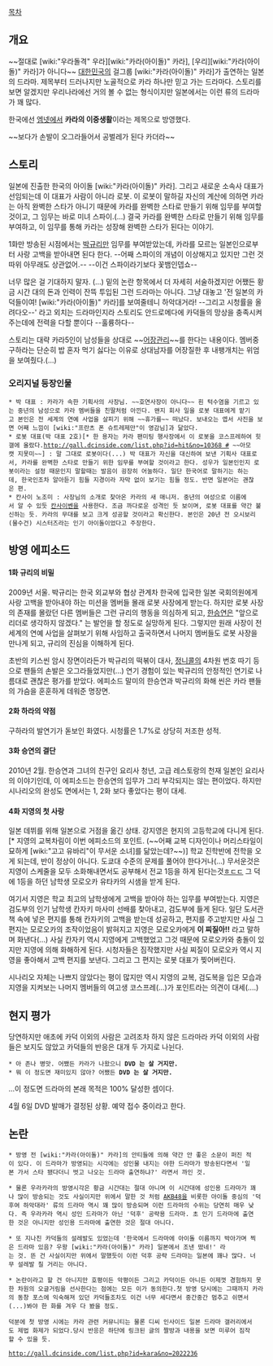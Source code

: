 [[목차]]

== 개요 ==
~~절대로 [wiki:"우라돌격" 우라][wiki:"카라(아이돌)" 카라], [우리][wiki:"카라(아이돌)" 카라]가 아니다~~ 
[[대한민국]]의 걸그룹 [wiki:"카라(아이돌)" 카라]가 출연하는 일본의 드라마. 제목부터 드러나지만 노골적으로 카라 하나만 믿고 가는 드라마다. 스토리를 보면 알겠지만 우리나라에선 거의 볼 수 없는 형식이지만 일본에서는 이런 류의 드라마가 꽤 많다.

한국에선 [[엠넷]]에서 '''카라의 이중생활'''이라는 제목으로 방영했다.

~~보다가 손발이 오그라들어서 공벌레가 된다 카더라~~
== 스토리 ==

일본에 진출한 한국의 아이돌 [wiki:"카라(아이돌)" 카라]. 그리고 새로운 소속사 대표가 선임되는데 이 대표가 사람이 아니라 로봇. 이 로봇이 말하길 자신의 계산에 의하면 카라는 아직 완벽한 스타가 아니기 때문에 카라를 완벽한 스타로 만들기 위해 임무를 부여할 것이고, 그 임무는 바로 미녀 스파이.(...) 결국 카라를 완벽한 스타로 만들기 위해 임무를 부여하고, 이 임무를 통해 카라는 성장해 완벽한 스타가 된다는 이야기.

1화만 방송된 시점에서는 [[박규리]]만 임무를 부여받았는데, 카라를 모르는 일본인으로부터 사랑 고백을 받아내면 된다 한다. --어째 스파이의 개념이 이상해지고 있지만 그런 것 따위 아무래도 상관없어.-- --이건 스파이라기보다 꽃뱀인뎁쇼--

너무 많은 걸 기대하지 말자. (...) 밑의 논란 항목에서 더 자세히 서술하겠지만 어쨌든 황금 시간 대의 돈과 인력이 잔뜩 투입된 그런 드라마는 아니다. 그냥 대놓고 '전 일본의 카덕들이여! [wiki:"카라(아이돌)" 카라]를 보여줄테니 하악대거라! --그리고 시청률을 올려다오--' 라고 외치는 드라마인지라 스토리도 안드로메다에 카덕들의 망상을 충족시켜 주는데에 전력을 다할 뿐이다 --훌륭하다--

스토리는 대략 카라5인이 남성들을 상대로 ~~[[어장관리]]~~를 한다는 내용이다. 멤버중 구하라는 단순히 밥 혼자 먹기 싫다는 이유로 상대남자를 어장질한 후 내팽개치는 위엄을 보여줬다.(...)

=== 오리지널 등장인물 ===
 * 박 대표 : 카라가 속한 기획사의 사장님. ~~호연사장이 아니다~~ 흰 턱수염을 기르고 있는 중년의 남성으로 카라 멤버들을 친딸처럼 아낀다. 왠지 회사 일을 로봇 대표에게 맡기고 본인은 전 세계의 연예 사업을 살피기 위해 ~~휴가를~~ 떠났다. 보내오는 엽서 사진을 보면 어째 느낌이 [wiki:"프란츠 폰 슈트레제만"이 영감님]과 닮았다.
 * 로봇 대표(박 대표 2호)[* 한 용자는 카라 팬미팅 행사장에서 이 로봇을 코스프레하여 힛갤에 올랐다.[[http://gall.dcinside.com/list.php?id=hit&no=10368 #]] ~~아모캣 지못미~~] : 말 그대로 로봇이다(...) 박 대표가 자신을 대신하여 보낸 기획사 대표로서, 카라를 완벽한 스타로 만들기 위한 임무를 부여할 것이라고 한다. 성우가 일본인인지 로봇이라는 설정 때문인지 말할때는 발음이 굉장히 어눌하다. 일단 한국어로 말하기는 하는데, 한국인조차 알아듣기 힘들 지경이라 자막 없이 보기는 힘들 정도. 반면 일본어는 괜찮은 편.
 * 칸사이 노조미 : 사장님의 소개로 찾아온 카라의 새 매니저. 중년의 여성으로 이름에서 알 수 있듯 [[칸사이벤]]을 사용한다. 조금 까다로운 성격인 듯 보이며, 로봇 대표를 약간 불신하는 듯. 카라의 무대를 보고 크게 성공할 것이라고 확신한다. 본인은 20년 전 오시보리(물수건) 시스터즈라는 인기 아이돌이었다고 주장한다.

== 방영 에피소드 ==

==== 1화 규리의 비밀 ====

2009년 서울.
박규리는 한국 외교부와 협상 관계차 한국에 입국한 일본 국회의원에게 사랑 고백을 받아내야 하는 미션을 멤버들 몰래 로봇 사장에게 받는다.
하지만 로봇 사장의 존재를 몰랐던 다른 멤버들은 그런 규리의 행동을 의심하게 되고, [[한승연]]은 "앞으로 리더로 생각하지 않겠다." 는 발언을 할 정도로 실망하게 된다.
그렇지만 원래 사장이 전 세계의 연예 사업을 살펴보기 위해 사임하고 출국하면서 나머지 멤버들도 로봇 사장을 만나게 되고, 규리의 진심을 이해하게 된다.

초반의 키스씬 암시 장면이라든가 박규리의 떡볶이 대사, [[정니콜]]의 4차원 번호 따기 등으로 팬들의 손발은 오그라들었지만(...) 연기 경험이 있는 박규리의 안정적인 연기로 나름대로 괜찮은 평가를 받았다. 에피소드 말미의 한승연과 박규리의 화해 씬은 카라 팬들의 가슴을 훈훈하게 데워준 명장면.

==== 2화 하라의 약점 ====

구하라의 발연기가 돋보인 화였다. 시청률은 1.7%로 상당히 저조한 성적.

==== 3화 승연의 결단 ====

2010년 2월. 한승연과 그녀의 친구인 요리사 청년, 고급 레스토랑의 천재 일본인 요리사의 이야기인데, 이 에피소드는 한승연의 임무가 그리 부각되지는 않는 편이었다. 하지만 시나리오의 완성도 면에서는 1, 2화 보다 좋았다는 평이 대세. 

==== 4화 지영의 첫 사랑 ====

일본 데뷔를 위해 일본으로 거점을 옮긴 상태. 강지영은 현지의 고등학교에 다니게 된다.[* 지영의 교복차림이 이번 에피소드의 포인트. (~~어째 교복 디자인이나 머리스타일이 묘하게 [wiki:"고고 유바리"이 무서운 소녀]를 닮았는데?~~)] 학교 진학반에 전학을 오게 되는데, 반이 정상이 아니다. 도쿄대 수준의 문제를 풀어야 한다거나(...) 무서운것은 지영이 스케줄을 모두 소화해내면서도 공부해서 전교 1등을 하게 된다는것[[ㅎㄷㄷ]] 그 덕에 1등을 하던 남학생 모로오카 유타카의 시샘을 받게 된다.

여기서 지영은 학교 최고의 남학생에게 고백을 받아야 하는 임무를 부여받는다. 지영은 검도부의 인기 남학생 칸자키 마사미 선배를 찾아내고, 검도부에 들게 된다. 일단 도서관 책 속에 넣은 편지를 통해 칸자키의 고백을 받는데 성공하고, 편지를 주고받지만 사실 그 편지는 모로오카의 조작이었음이 밝혀지고 지영은 모로오카에게 '''이 찌질아!!''' 라고 말하며 화낸다(...) 사실 칸자키 역시 지영에게 고백했었고 그것 때문에 모로오카와 충돌이 있지만 지영에 의해 화해하게 된다.
시청자들은 짐작했지만 사실 찌질이 모로오카 역시 지영을 좋아해서 고백 편지를 보낸다. 그리고 그 편지는 로봇 대표가 찢어버린다.

시나리오 자체는 나쁘지 않았다는 평이 많지만 역시 지영의 교복, 검도복을 입은 모습과 지영을 지켜보는 나머지 멤버들의 여고생 코스프레(...)가 포인트라는 의견이 대세(....)
== 현지 평가 ==

당연하지만 애초에 카덕 이외의 사람은 고려조차 하지 않은 드라마라 카덕 이외의 사람들은 보지도 않았고 카덕들의 반응은 대개 두 가지로 나뉜다. 

 * 아 존나 병맛. 어쨌든 카라가 나왔으니 '''DVD 는 살 거지만.'''
 * 뭐 이 정도면 재미있지 않아? 어쨌든 '''DVD 는 살 거지만.'''

...이 정도면 드라마의 본래 목적은 100% 달성한 셈이다.

4월 6일 DVD 발매가 결정된 상황. 예약 접수 중이라고 한다.

== 논란 ==

 * 방영 전 [wiki:"카라(아이돌)" 카라]의 안티들에 의해 약간 안 좋은 소문이 퍼진 적이 있다. 이 드라마가 방영되는 시각에는 성인물 내지는 야한 드라마가 방송된다면서 '일본 가서 스타 됐다더니 벗고 나오는 드라마 출연하냐?' 라면서 까인 것.

 * 물론 우라카라의 방영시각은 황금 시간대는 절대 아니며 이 시간대에 성인용 드라마가 꽤나 많이 방송되는 것도 사실이지만 위에서 말한 것 처럼 [[AKB48]]을 비롯한 아이돌 중심의 '덕후여 하악대라' 류의 드라마 역시 꽤 많이 방송되며 이런 드라마의 수위는 당연히 매우 낮다. 즉 우라카라 역시 성인 드라마가 아닌 '덕후' 공략용 드라마. 초 인기 드라마에 출연한 것은 아니지만 성인용 드라마에 출연한 것은 절대 아니다. 

 * 또 지나친 카덕들의 설레발도 있었는데 '한국에서 드라마에 아이돌 이름까지 박아가며 찍은 드라마 있음? 우왕 [wiki:"카라(아이돌)" 카라] 일본에서 조낸 떴네!' 라는 것. 뜬 건 사실이지만 위에서 말했듯이 이런 덕후 공략 드라마는 일본에 꽤나 많다. 너무 설레발 칠 거리는 아니다. 

 * 논란이라고 할 건 아니지만 호평이든 악평이든 그리고 카덕이든 아니든 이제껏 경험하지 못한 차원의 오글거림을 선사한다는 점에는 모든 이가 동의한다.첫 방영 당시에는 그때까지 카라의 동창 포스에 익숙해져 있던 카덕들조차도 이건 너무 세다면서 중간중간 멈추고 쉬면서(...)봐야 한 화를 겨우 다 봤을 정도. 

 덕분에 첫 방영 시에는 카라 관련 커뮤니티는 물론 디씨 인사이드 일본 드라마 갤러리에서도 제법 화제가 되었다.당시 반응은 하단에 링크된 글의 짤방과 내용을 보면 미루어 짐작할 수 있을 듯.

 http://gall.dcinside.com/list.php?id=kara&no=2022236

